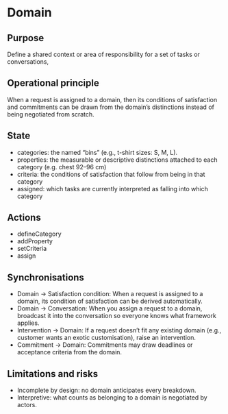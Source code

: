 
<Meta title="Concepts/Domain" />

# Domain

## Purpose
Define a shared context or area of responsibility for a set of tasks or conversations,

## Operational principle
When a request is assigned to a domain, then its conditions of satisfaction and commitments can be drawn from the domain’s distinctions instead of being negotiated from scratch.

## State

- categories: the named “bins” (e.g., t-shirt sizes: S, M, L).
- properties: the measurable or descriptive distinctions attached to each category (e.g. chest 92–96 cm)
- criteria: the conditions of satisfaction that follow from being in that category
- assigned: which tasks are currently interpreted as falling into which category

## Actions

- defineCategory
- addProperty
- setCriteria
- assign

## Synchronisations

- Domain → Satisfaction condition: When a request is assigned to a domain, its condition of satisfaction can be derived automatically.
- Domain → Conversation: When you assign a request to a domain, broadcast it into the conversation so everyone knows what framework applies.
- Intervention → Domain: If a request doesn’t fit any existing domain (e.g., customer wants an exotic customisation), raise an intervention.
- Commitment → Domain: Commitments may draw deadlines or acceptance criteria from the domain.

## Limitations and risks
- Incomplete by design: no domain anticipates every breakdown.
- Interpretive: what counts as belonging to a domain is negotiated by actors.

